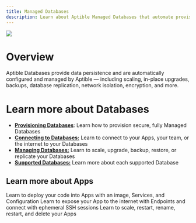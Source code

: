 ```yaml
---
title: Managed Databases
description: Learn about Aptible Managed Databases that automate provisioning, maintenance, and scaling
---
```


![](/images/databases.png)

# Overview

Aptible Databases provide data persistence and are automatically configured and managed by Aptible — including scaling, in-place upgrades, backups, database replication, network isolation, encryption, and more.

# Learn more about Databases

* **[Provisioning Databases](/docs/provisioning-databases)**: Learn how to provision secure, fully Managed Databases
* **[Connecting to Databases:](/docs/connecting-to-databases)** Learn to connect to your Apps, your team, or the internet to your Databases
* **[Managing Databases:](/docs/managing-databases)** Learn to scale, upgrade, backup, restore, or replicate your Databases
* **[Supported Databases:](/docs/supported-databases)** Learn more about each supported Database

## Learn more about Apps

<CardGroup cols={3}>
  <Card title="Deploying Apps" icon="book" iconType="duotone">
  Learn to deploy your code into Apps with an image, Services, and Configuration
  </Card>
  <Card title="Connecting to Apps" icon="book" iconType="duotone" >
    Learn to expose your App to the internet with Endpoints and connect with ephemeral SSH sessions
  </Card>
  <Card title="Managing Apps" icon="book" iconType="duotone">
      Learn to scale, restart, rename, restart, and delete your Apps
  </Card>
</CardGroup>